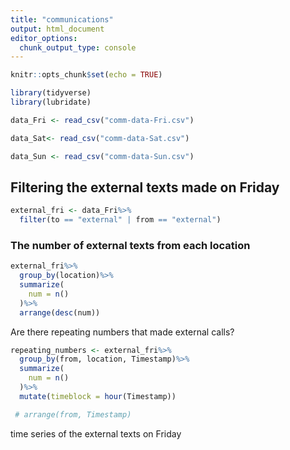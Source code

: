 ```yaml
---
title: "communications"
output: html_document
editor_options: 
  chunk_output_type: console
---
```


```r
knitr::opts_chunk$set(echo = TRUE)
```

```r
library(tidyverse)
library(lubridate)
```


```r
data_Fri <- read_csv("comm-data-Fri.csv")
```

```r
data_Sat<- read_csv("comm-data-Sat.csv")
```

```r
data_Sun <- read_csv("comm-data-Sun.csv")
```

## Filtering the external texts made on Friday

```r
external_fri <- data_Fri%>%
  filter(to == "external" | from == "external")
```

### The number of external texts from each location

```r
external_fri%>%
  group_by(location)%>%
  summarize(
    num = n()
  )%>%
  arrange(desc(num))
```

Are there repeating numbers that made external calls?

```r
repeating_numbers <- external_fri%>%
  group_by(from, location, Timestamp)%>%
  summarize(
    num = n()
  )%>%
  mutate(timeblock = hour(Timestamp))

 # arrange(from, Timestamp)
```

time series of the external texts on Friday

```r

```








